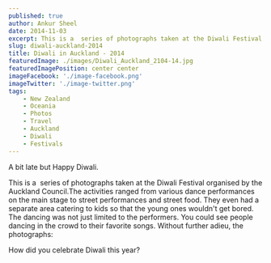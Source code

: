 ```yaml
---
published: true
author: Ankur Sheel
date: 2014-11-03
excerpt: This is a  series of photographs taken at the Diwali Festival organised by the Auckland Council.
slug: diwali-auckland-2014
title: Diwali in Auckland - 2014
featuredImage: ./images/Diwali_Auckland_2104-14.jpg
featuredImagePosition: center center
imageFacebook: './image-facebook.png'
imageTwitter: './image-twitter.png'
tags:
    - New Zealand
    - Oceania
    - Photos
    - Travel
    - Auckland
    - Diwali
    - Festivals
---
```



A bit late but Happy Diwali.

This is a  series of photographs taken at the Diwali Festival organised by the Auckland Council.The activities ranged
from various dance performances on the main stage to street performances and street food. They even had a separate
area catering to kids so that the young ones wouldn't get bored. The dancing was not just limited to the performers. You
could see people dancing in the crowd to their favorite songs. Without further adieu, the photographs:

<ImageGallery relativeDirectory={props.path} />

How did you celebrate Diwali this year?
